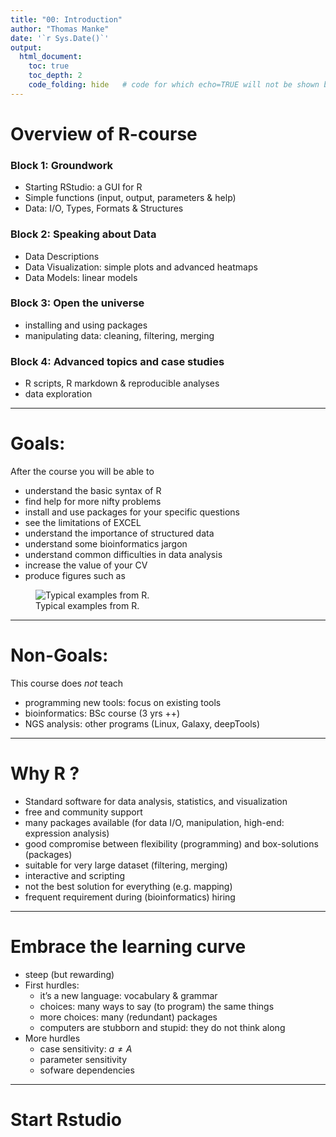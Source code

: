 ```yaml
---
title: "00: Introduction"
author: "Thomas Manke"
date: '`r Sys.Date()`'
output: 
  html_document:
    toc: true
    toc_depth: 2
    code_folding: hide   # code for which echo=TRUE will not be shown but folded
---
```


# Overview of R-course

### Block 1: Groundwork
* Starting RStudio: a GUI for R
* Simple functions (input, output, parameters & help)
* Data: I/O, Types, Formats & Structures

### Block 2: Speaking about Data 
* Data Descriptions
* Data Visualization: simple plots and advanced heatmaps
* Data Models: linear models

### Block 3: Open the universe
* installing and using packages
* manipulating data: cleaning, filtering, merging

### Block 4: Advanced topics and case studies
* R scripts, R markdown & reproducible analyses
* data exploration



***

# Goals: 
After the course you will be able to

* understand the basic syntax of R
* find help for more nifty problems
* install and use packages for your specific questions
* see the limitations of EXCEL
* understand the importance of structured data
* understand some bioinformatics jargon
* understand common difficulties in data analysis
* increase the value of your CV
* produce figures such as

![Typical examples from R.](images/sample_plots.png)

[//]: # http://www.r-graph-gallery.com/all-graphs/

***

# Non-Goals:
This course does *not* teach 

* programming new tools: focus on existing tools
* bioinformatics: BSc course (3 yrs ++)
* NGS analysis: other programs (Linux, Galaxy, deepTools)

***

# Why R ?
* Standard software for data analysis, statistics, and visualization
* free and community support
* many packages available (for data I/O, manipulation, high-end: expression analysis)
* good compromise between flexibility (programming) and box-solutions (packages)
* suitable for very large dataset (filtering, merging)
* interactive and scripting
* not the best solution for everything (e.g. mapping)
* frequent requirement during (bioinformatics) hiring

***

# Embrace the learning curve 

*  steep (but rewarding)
* First hurdles:
  * it's a new language: vocabulary & grammar
  * choices: many ways to say (to program) the same things
  * more choices: many (redundant) packages
  * computers are stubborn and stupid: they do not think along
* More hurdles
  * case sensitivity: $a \ne A$
  * parameter sensitivity
  * sofware dependencies

***

# Start Rstudio